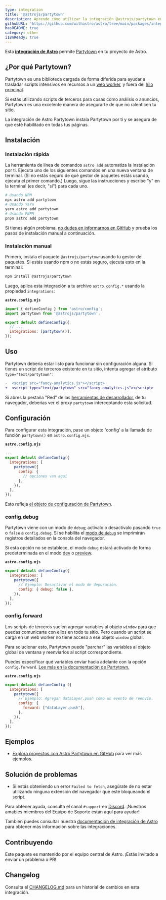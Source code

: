 ```yaml
---
type: integration
title: '@astrojs/partytown'
description: Aprende cómo utilizar la integración @astrojs/partytown en tu proyecto de Astro.
githubURL: 'https://github.com/withastro/astro/tree/main/packages/integrations/partytown/'
hasREADME: true
category: other
i18nReady: true
---
```



Esta **[integración de Astro][astro-integration]** permite [Partytown](https://partytown.builder.io/) en tu proyecto de Astro.

## ¿Por qué Partytown?

Partytown es una biblioteca cargada de forma diferida para ayudar a trasladar scripts intensivos en recursos a un [web worker](https://developer.mozilla.org/en-US/docs/Web/API/Web_Workers_API), y fuera del [hilo principal](https://developer.mozilla.org/en-US/docs/Glossary/Main_thread).

Si estás utilizando scripts de terceros para cosas como análisis o anuncios, Partytown es una excelente manera de asegurarte de que no ralenticen tu sitio.

La integración de Astro Partytown instala Partytown por ti y se asegura de que esté habilitado en todas tus páginas.

## Instalación

### Instalación rápida

La herramienta de línea de comandos `astro add` automatiza la instalación por ti. Ejecuta uno de los siguientes comandos en una nueva ventana de terminal. (Si no estás seguro de qué gestor de paquetes estás usando, ejecuta el primer comando.) Luego, sigue las instrucciones y escribe "y" en la terminal (es decir, "sí") para cada uno.

```sh
# Usando NPM
npx astro add partytown
# Usando Yarn
yarn astro add partytown
# Usando PNPM
pnpm astro add partytown
```

Si tienes algún problema, [no dudes en informarnos en GitHub](https://github.com/withastro/astro/issues) y prueba los pasos de instalación manual a continuación.

### Instalación manual

Primero, instala el paquete `@astrojs/partytown`usando tu gestor de paquetes. Si estás usando npm o no estás seguro, ejecuta esto en la terminal:

```sh
npm install @astrojs/partytown
```

Luego, aplica esta integración a tu archivo `astro.config.*` usando la propiedad `integrations`:

**`astro.config.mjs`**

```js
import { defineConfig } from 'astro/config';
import partytown from '@astrojs/partytown';

export default defineConfig({
  // ...
  integrations: [partytown()],
});
```

## Uso

Partytown debería estar listo para funcionar sin configuración alguna. Si tienes un script de terceros existente en tu sitio, intenta agregar el atributo `type="text/partytown"`:

```diff
-  <script src="fancy-analytics.js"></script>
+  <script type="text/partytown" src="fancy-analytics.js"></script>
```

Si abres la pestaña "Red" de las [herramientas de desarrollador](https://developer.chrome.com/docs/devtools/open/), de tu navegador, deberías ver el proxy `partytown` interceptando esta solicitud.

## Configuración

Para configurar esta integración, pase un objeto 'config' a la llamada de función `partytown()` en `astro.config.mjs`.

**`astro.config.mjs`**

```js
...
export default defineConfig({
  integrations: [
    partytown({
      config: {
        // opciones van aquí
      },
    }),
  ],
});
```

Esto refleja [el objeto de configuración de Partytown](https://partytown.builder.io/configuration).

### config.debug

Partytown viene con un modo de `debug`; actívalo o desactívalo pasando `true` o `false` a `config.debug`. Si se habilita el [modo de `debug`](https://partytown.builder.io/debugging) se imprimirán registros detallados en la consola del navegador.

Si esta opción no se establece, el modo `debug` estará activado de forma predeterminada en el modo [dev](/es/reference/cli-reference/#astro-dev) o [preview](/es/reference/cli-reference/#astro-preview).

**`astro.config.mjs`**

```js
export default defineConfig({
  integrations: [
    partytown({
      // Ejemplo: Desactivar el modo de depuración.
      config: { debug: false },
    }),
  ],
});
```

### config.forward

Los scripts de terceros suelen agregar variables al objeto `window` para que puedas comunicarte con ellos en todo tu sitio. Pero cuando un script se carga en un web worker no tiene acceso a ese objeto `window` global.

Para solucionar esto, Partytown puede "parchar" las variables al objeto global de ventana y reenviarlos al script correspondiente.

Puedes especificar qué variables enviar hacia adelante con la opción `config.forward`. [Lee más en la documentación de Partytown.](https://partytown.builder.io/forwarding-events)

**`astro.config.mjs`**

```js
export default defineConfig ({
  integrations: [
    partytown({
      // Ejemplo: Agregar dataLayer.push como un evento de reenvío.
      config: { 
        forward: ["dataLayer.push"],
      },
    }),
  ],
});
```

## Ejemplos

*   [Explora proyectos con Astro Partytown en GitHub](https://github.com/search?q=%22@astrojs/partytown%22+filename:package.json\&type=Code) para ver más ejemplos.

## Solución de problemas

*   Si estás obteniendo un error `Failed to fetch`, asegúrate de no estar utilizando ninguna extensión del navegador que esté bloqueando el script.

Para obtener ayuda, consulta el canal `#support` en [Discord](https://astro.build/chat). ¡Nuestros amables miembros del Equipo de Soporte están aquí para ayudar!

También puedes consultar nuestra [documentación de integración de Astro][astro-integration] para obtener más información sobre las integraciones.

## Contribuyendo

Este paquete es mantenido por el equipo central de Astro. ¡Estás invitado a enviar un problema o PR!

## Changelog

Consulta el [CHANGELOG.md](https://github.com/withastro/astro/tree/main/packages/integrations/partytown/CHANGELOG.md) para un historial de cambios en esta integración.

[astro-integration]: /es/guides/integrations-guide/